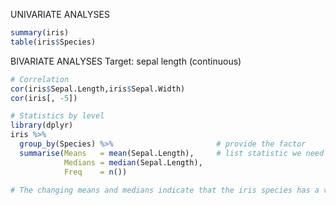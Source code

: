 UNIVARIATE ANALYSES

```{r}
summary(iris)
table(iris$Species)
```

BIVARIATE ANALYSES
Target: sepal length (continuous)

```{r}
# Correlation
cor(iris$Sepal.Length,iris$Sepal.Width)
cor(iris[, -5])
```

```{r}
# Statistics by level
library(dplyr)
iris %>%
  group_by(Species) %>%                       # provide the factor
  summarise(Means   = mean(Sepal.Length),     # list statistic we need
            Medians = median(Sepal.Length),
            Freq    = n())

# The changing means and medians indicate that the iris species has a visible influence on the sepal length, so we anticipate Species to be a useful predictor.
```

